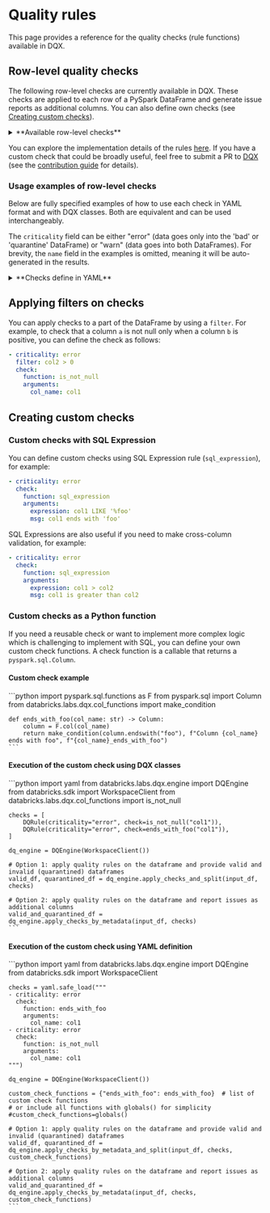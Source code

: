 
# Quality rules

This page provides a reference for the quality checks (rule functions) available in DQX.

## Row-level quality checks

The following row-level checks are currently available in DQX.
These checks are applied to each row of a PySpark DataFrame and generate issue reports as additional columns.
You can also define own checks (see [Creating custom checks](#creating-custom-checks)).

<details style={{ backgroundColor: 'transparent', color: 'neutral' }}>
<summary>**Available row-level checks**</summary>
| Check                            | Description                                                                                                                                                                                                                        | Arguments                                                                                                                                                                                    |
| -------------------------------- | ---------------------------------------------------------------------------------------------------------------------------------------------------------------------------------------------------------------------------------- | -------------------------------------------------------------------------------------------------------------------------------------------------------------------------------------------- |
| is_not_null                      | Checks whether the values in the input column are not null.                                                                                                                                                                        | col_name: column name to check                                                                                                                                                               |
| is_not_empty                     | Checks whether the values in the input column are not empty (but may be null).                                                                                                                                                     | col_name: column name to check                                                                                                                                                               |
| is_not_null_and_not_empty        | Checks whether the values in the input column are not null and not empty.                                                                                                                                                          | col_name: column name to check; trim_strings: boolean flag to trim spaces from strings                                                                                                       |
| is_in_list                       | Checks whether the values in the input column are present in the list of allowed values (null values are allowed).                                                                                                                 | col_name: column name to check; allowed: list of allowed values                                                                                                                              |
| is_not_null_and_is_in_list       | Checks whether the values in the input column are not null and present in the list of allowed values.                                                                                                                              | col_name: column name to check; allowed: list of allowed values                                                                                                                              |
| is_not_null_and_not_empty_array  | Checks whether the values in the array input column are not null and not empty.                                                                                                                                                    | col_name: column name to check                                                                                                                                                               |
| is_in_range                      | Checks whether the values in the input column are in the provided range (inclusive of both boundaries).                                                                                                                            | col_name: column name to check; min_limit: min limit as number, date, timestamp, column name or expression; max_limit: max limit as number, date, timestamp, column name or expression       |
| is_not_in_range                  | Checks whether the values in the input column are outside the provided range (inclusive of both boundaries).                                                                                                                       | col_name: column name to check; min_limit: min limit as number, date, timestamp, column name or expression; max_limit: max limit as number, date, timestamp, column name or expression       |
| is_not_less_than                 | Checks whether the values in the input column are not less than the provided limit.                                                                                                                                                | col_name: column name to check; limit: limit as number, date, timestamp, column name or expression                                                                                           |
| is_not_greater_than              | Checks whether the values in the input column are not greater than the provided limit.                                                                                                                                             | col_name: column name to check; limit: limit as number, date, timestamp, column name or expression                                                                                           |
| is_valid_date                    | Checks whether the values in the input column have valid date formats.                                                                                                                                                             | col_name: column name to check; date_format: date format (e.g. 'yyyy-mm-dd')                                                                                                                 |
| is_valid_timestamp               | Checks whether the values in the input column have valid timestamp formats.                                                                                                                                                        | col_name: column name to check; timestamp_format: timestamp format (e.g. 'yyyy-mm-dd HH:mm:ss')                                                                                              |
| is_not_in_future                 | Checks whether the values in the input column contain a timestamp that is not in the future, where 'future' is defined as current_timestamp + offset (in seconds).                                                                 | col_name: column name to check; offset: offset to use; curr_timestamp: current timestamp, if not provided current_timestamp() function is used                                               |
| is_not_in_near_future            | Checks whether the values in the input column contain a timestamp that is not in the near future, where 'near future' is defined as greater than the current timestamp but less than the current_timestamp + offset (in seconds).  | col_name: column name to check; offset: offset to use; curr_timestamp: current timestamp, if not provided current_timestamp() function is used                                               |
| is_older_than_n_days             | Checks whether the values in one input column are at least N days older than the values in another column.                                                                                                                         | col_name: column name to check; days: number of days; curr_date: current date, if not provided current_date() function is used                                                               |
| is_older_than_col2_for_n_days    | Checks whether the values in one input column are at least N days older than the values in another column.                                                                                                                         | col_name1: first column name to check; col_name2: second column name to check; days: number of days                                                                                          |
| is_unique                        | Checks whether the values in the input column are unique and reports an issue for each row that contains a duplicate value. Null values are not considered duplicates, following the ANSI SQL standard.                            | col_name: column name to check                                                                                                                                                               |
| regex_match                      | Checks whether the values in the input column matches a given regex.                                                                                                                                                               | col_name: column name to check; regex: regex to check; negate: if the condition should be negated (true) or not                                                                              |
| sql_expression                   | Checks whether the values meet the condition provided as an SQL expression, eg. a = 'str1', a > b                                                                                                                                  | expression: sql expression to check; msg: optional message to output; name: optional name of the resulting column; negate: if the condition should be negated                                |
</details>

You can explore the implementation details of the rules [here](https://github.com/databrickslabs/dqx/blob/main/src/databricks/labs/dqx/col_functions.py).
If you have a custom check that could be broadly useful, feel free to submit a PR to [DQX](https://github.com/databrickslabs/dqx) (see the [contribution guide](/docs/dev/contributing) for details).

### Usage examples of row-level checks

Below are fully specified examples of how to use each check in YAML format and with DQX classes. Both are equivalent and can be used interchangeably.

The `criticality` field can be either "error" (data goes only into the 'bad' or 'quarantine' DataFrame) or "warn" (data goes into both DataFrames).
For brevity, the `name` field in the examples is omitted, meaning it will be auto-generated in the results.

<details style={{ backgroundColor: 'transparent', color: 'neutral' }}>
<summary>**Checks define in YAML**</summary>
```yaml
# is_not_null check
- criticality: error
  check:
    function: is_not_null
    arguments:
      col_name: col1

# is_not_empty check
- criticality: error
  check:
    function: is_not_empty
    arguments:
      col_name: col1

# is_not_null_and_not_empty check
- criticality: error
  check:
    function: is_not_null_and_not_empty
    arguments:
      col_name: col1
      trim_strings: true

# is_in_list check
- criticality: error
  check:
    function: is_in_list
    arguments:
      col_name: col2
      allowed:
      - 1
      - 2
      - 3

# is_not_null_and_is_in_list check
- criticality: error
  check:
    function: is_not_null_and_is_in_list
    arguments:
      col_name: col2
      allowed:
      - 1
      - 2
      - 3

# is_not_null_and_not_empty_array check
- criticality: error
  check:
    function: is_not_null_and_not_empty_array
    arguments:
      col_name: col4

# is_in_range check
- criticality: error
  check:
    function: is_in_range
    arguments:
      col_name: col2
      min_limit: 1
      max_limit: 10
- criticality: error
  check:
    function: is_in_range
    arguments:
      col_name: col5
      min_limit: 2025-01-01
      max_limit: 2025-02-24
- criticality: error
  check:
    function: is_in_range
    arguments:
      col_name: col6
      min_limit: 2025-01-01 00:00:00
      max_limit: 2025-02-24 01:00:00
- criticality: error
  check:
    function: is_in_range
    arguments:
      col_name: col3
      min_limit: col2
      max_limit: col2 * 2

# is_not_in_range check
- criticality: error
  check:
    function: is_not_in_range
    arguments:
      col_name: col2
      min_limit: 11
      max_limit: 20
- criticality: error
  check:
    function: is_not_in_range
    arguments:
      col_name: col5
      min_limit: 2025-02-25
      max_limit: 2025-02-26
- criticality: error
  check:
    function: is_not_in_range
    arguments:
      col_name: col6
      min_limit: 2025-02-25 00:00:00
      max_limit: 2025-02-26 01:00:00
- criticality: error
  check:
    function: is_not_in_range
    arguments:
      col_name: col3
      min_limit: col2 + 10
      max_limit: col2 * 10

# is_not_less_than check
- criticality: error
  check:
    function: is_not_less_than
    arguments:
      col_name: col2
      limit: 0
- criticality: error
  check:
    function: is_not_less_than
    arguments:
      col_name: col5
      limit: 2025-01-01
- criticality: error
  check:
    function: is_not_less_than
    arguments:
      col_name: col6
      limit: 2025-01-01 01:00:00
- criticality: error
  check:
    function: is_not_less_than
    arguments:
      col_name: col3
      limit: col2 - 10

# is_not_greater_than check
- criticality: error
  check:
    function: is_not_greater_than
    arguments:
      col_name: col2
      limit: 10
- criticality: error
  check:
    function: is_not_greater_than
    arguments:
      col_name: col5
      limit: 2025-03-01
- criticality: error
  check:
    function: is_not_greater_than
    arguments:
      col_name: col6
      limit: 2025-03-24 01:00:00
- criticality: error
  check:
    function: is_not_greater_than
    arguments:
      col_name: col3
      limit: col2 + 10

# is_valid_date check
- criticality: error
  check:
    function: is_valid_date
    arguments:
      col_name: col5
- criticality: error
  name: col5_is_not_valid_date2
  check:
    function: is_valid_date
    arguments:
      col_name: col5
      date_format: yyyy-MM-dd

# is_valid_timestamp check
- criticality: error
  check:
    function: is_valid_timestamp
    arguments:
      col_name: col6
      timestamp_format: yyyy-MM-dd HH:mm:ss
- criticality: error
  name: col6_is_not_valid_timestamp2
  check:
    function: is_valid_timestamp
    arguments:
      col_name: col6

# is_not_in_future check
- criticality: error
  check:
    function: is_not_in_future
    arguments:
      col_name: col6
      offset: 86400

# is_not_in_near_future check
- criticality: error
  check:
    function: is_not_in_near_future
    arguments:
      col_name: col6
      offset: 36400

# is_older_than_n_days check
- criticality: error
  check:
    function: is_older_than_n_days
    arguments:
      col_name: col5
      days: 10000

# is_older_than_col2_for_n_days check
- criticality: error
  check:
    function: is_older_than_col2_for_n_days
    arguments:
      col_name1: col5
      col_name2: col6
      days: 2

# is_unique check
- criticality: error
  check:
    function: is_unique
    arguments:
      col_name: col1

# regex_match check
- criticality: error
  check:
    function: regex_match
    arguments:
      col_name: col2
      regex: '[0-9]+'
      negate: false

# sql_expression check
- criticality: error
  check:
    function: sql_expression
    arguments:
      expression: col3 > col2 and col3 < 10
      msg: col3 is greater than col2 and col3 less than 10
      name: custom_output_name
      negate: false
```
</details>

<details style={{ backgroundColor: 'transparent', color: 'neutral' }}>
<summary>**Checks defined using DQX classes**</summary>
```python
from databricks.labs.dqx.col_functions import *
from datetime import datetime

checks = [
    DQRule(
        criticality="error",
        check=is_not_null("col1")
    ),
    DQRule(
        criticality="error",
        check=is_not_empty("col1")
    ),
    DQRule(
        criticality="error",
        check=is_not_null_and_not_empty("col1", trim_strings=True)
    ),
    DQRule(
        criticality="error",
        check=is_in_list("col2", [1, 2, 3])
    ),
    DQRule(
        criticality="error",
        check=is_not_null_and_is_in_list("col2", [1, 2, 3])
    ),
    DQRule(
        criticality="error",
        check=is_not_null_and_not_empty_array("col4")
    ),
    DQRule(
        criticality="error",
        check=is_in_range("col2", min_limit=1, max_limit=10)
    ),
    DQRule(
        criticality="error",
        check=is_in_range("col5", min_limit=datetime(2025, 1, 1).date(), max_limit=datetime(2025, 2, 24).date())
    ),
    DQRule(
        criticality="error",
        check=is_in_range("col6", min_limit=datetime(2025, 1, 1, 0, 0, 0), max_limit=datetime(2025, 2, 24, 1, 0, 0))
    ),
    DQRule(
        criticality="error",
        check=is_in_range("col3", min_limit="col2", max_limit="col2 * 2")
    ),
    DQRule(
        criticality="error",
        check=is_not_in_range("col2", min_limit=11, max_limit=20)
    ),
    DQRule(
        criticality="error",
        check=is_not_in_range("col5", min_limit=datetime(2025, 2, 25).date(), max_limit=datetime(2025, 2, 26).date())
    ),
    DQRule(
        criticality="error",
        check=is_not_in_range("col6", min_limit=datetime(2025, 2, 25, 0, 0, 0), max_limit=datetime(2025, 2, 26, 1, 0, 0))
    ),
    DQRule(
        criticality="error",
        check=is_not_in_range("col3", min_limit="col2 + 10", max_limit="col2 * 10")
    ),
    DQRule(
        criticality="error",
        check=is_not_less_than("col2", limit=0)
    ),
    DQRule(
        criticality="error",
        check=is_not_less_than("col5", limit=datetime(2025, 1, 1).date())
    ),
    DQRule(
        criticality="error",
        check=is_not_less_than("col6", limit=datetime(2025, 1, 1, 1, 0, 0))
    ),
    DQRule(
        criticality="error",
        check=is_not_less_than("col3", limit="col2 - 10")
    ),
    DQRule(
        criticality="error",
        check=is_not_greater_than("col2", limit=10)
    ),
    DQRule(
        criticality="error",
        check=is_not_greater_than("col5", limit=datetime(2025, 3, 1).date())
    ),
    DQRule(
        criticality="error",
        check=is_not_greater_than("col6", limit=datetime(2025, 3, 24, 1, 0, 0))
    ),
    DQRule(
        criticality="error",
        check=is_not_greater_than("col3", limit="col2 + 10")
    ),
    DQRule(
        criticality="error",
        check=is_valid_date("col5")
    ),
    DQRule(
        criticality="error",
        check=is_valid_date("col5", date_format="yyyy-MM-dd"),
        name="col5_is_not_valid_date2"
    ),
    DQRule(
        criticality="error",
        check=is_valid_timestamp("col6")
    ),
    DQRule(
        criticality="error",
        check=is_valid_timestamp("col6", timestamp_format="yyyy-MM-dd HH:mm:ss"),
        name="col6_is_not_valid_timestamp2"
    ),
    DQRule(
        criticality="error",
        check=is_not_in_future("col6", offset=86400)
    ),
    DQRule(
        criticality="error",
        check=is_not_in_near_future("col6", offset=36400)
    ),
    DQRule(
        criticality="error",
        check=is_older_than_n_days("col5", days=10000)
    ),
    DQRule(
        criticality="error",
        check=is_older_than_col2_for_n_days("col5", "col6", days=2)
    ),
    DQRule(
        criticality="error",
        check=is_unique("col1")
    ),
    DQRule(
        criticality="error",
        check=regex_match("col2", regex="[0-9]+", negate=False)
    ),
    DQRule(
        criticality="error",
        check=sql_expression(
            expression="col3 > col2 and col3 < 10",
            msg="col3 is greater than col2 and col3 less than 10",
            name="custom_output_name",
            negate=False
        )
    ),
]
```
</details>

## Applying filters on checks

You can apply checks to a part of the DataFrame by using a `filter`.
For example, to check that a column `a` is not null only when a column `b` is positive, you can define the check as follows:
```yaml
- criticality: error
  filter: col2 > 0
  check:
    function: is_not_null
    arguments:
      col_name: col1
```

## Creating custom checks

### Custom checks with SQL Expression

You can define custom checks using SQL Expression rule (`sql_expression`),
for example:
```yaml
- criticality: error
  check:
    function: sql_expression
    arguments:
      expression: col1 LIKE '%foo'
      msg: col1 ends with 'foo'
```

SQL Expressions are also useful if you need to make cross-column validation, for example:
```yaml
- criticality: error
  check:
    function: sql_expression
    arguments:
      expression: col1 > col2
      msg: col1 is greater than col2
```

### Custom checks as a Python function

If you need a reusable check or want to implement more complex logic which is challenging to implement with SQL, you can define your own custom check functions.
A check function is a callable that returns a `pyspark.sql.Column`.

#### Custom check example

<Tabs>
  <TabItem value="Python" label="Python" default>
    ```python
    import pyspark.sql.functions as F
    from pyspark.sql import Column
    from databricks.labs.dqx.col_functions import make_condition

    def ends_with_foo(col_name: str) -> Column:
        column = F.col(col_name)
        return make_condition(column.endswith("foo"), f"Column {col_name} ends with foo", f"{col_name}_ends_with_foo")
    ```
  </TabItem>
</Tabs>

#### Execution of the custom check using DQX classes

<Tabs>
  <TabItem value="Python" label="Python" default>
    ```python
    import yaml
    from databricks.labs.dqx.engine import DQEngine
    from databricks.sdk import WorkspaceClient
    from databricks.labs.dqx.col_functions import is_not_null

    checks = [
        DQRule(criticality="error", check=is_not_null("col1")),
        DQRule(criticality="error", check=ends_with_foo("col1")),
    ]

    dq_engine = DQEngine(WorkspaceClient())

    # Option 1: apply quality rules on the dataframe and provide valid and invalid (quarantined) dataframes
    valid_df, quarantined_df = dq_engine.apply_checks_and_split(input_df, checks)

    # Option 2: apply quality rules on the dataframe and report issues as additional columns
    valid_and_quarantined_df = dq_engine.apply_checks_by_metadata(input_df, checks)
    ```
  </TabItem>
</Tabs>

#### Execution of the custom check using YAML definition

<Tabs>
  <TabItem value="Python" label="Python" default>
    ```python
    import yaml
    from databricks.labs.dqx.engine import DQEngine
    from databricks.sdk import WorkspaceClient

    checks = yaml.safe_load("""
    - criticality: error
      check:
        function: ends_with_foo
        arguments:
          col_name: col1
    - criticality: error
      check:
        function: is_not_null
        arguments:
          col_name: col1
    """)

    dq_engine = DQEngine(WorkspaceClient())

    custom_check_functions = {"ends_with_foo": ends_with_foo}  # list of custom check functions
    # or include all functions with globals() for simplicity
    #custom_check_functions=globals()

    # Option 1: apply quality rules on the dataframe and provide valid and invalid (quarantined) dataframes
    valid_df, quarantined_df = dq_engine.apply_checks_by_metadata_and_split(input_df, checks, custom_check_functions)

    # Option 2: apply quality rules on the dataframe and report issues as additional columns
    valid_and_quarantined_df = dq_engine.apply_checks_by_metadata(input_df, checks, custom_check_functions)
    ```
  </TabItem>
</Tabs>
